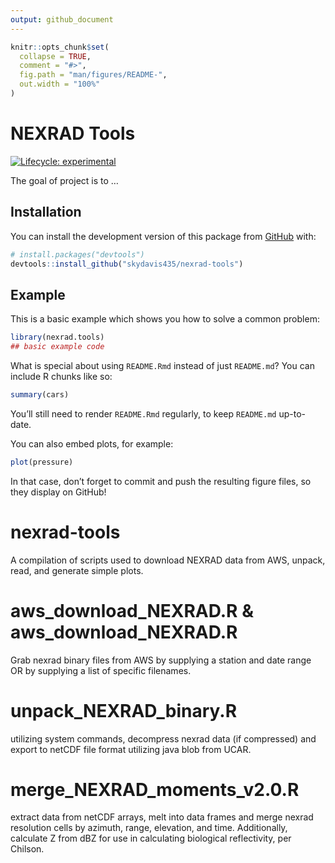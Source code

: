 ```yaml
---
output: github_document
---
```


<!-- README.md is generated from README.Rmd. Please edit that file -->

```r
knitr::opts_chunk$set(
  collapse = TRUE,
  comment = "#>",
  fig.path = "man/figures/README-",
  out.width = "100%"
)
```

# NEXRAD Tools

<!-- badges: start -->
[![Lifecycle: experimental](https://img.shields.io/badge/lifecycle-experimental-orange.svg)](https://www.tidyverse.org/lifecycle/#experimental)
<!-- badges: end -->

The goal of project is to ...

## Installation

You can install the development version of this package from [GitHub](https://github.com/) with:

``` r
# install.packages("devtools")
devtools::install_github("skydavis435/nexrad-tools")
```
## Example

This is a basic example which shows you how to solve a common problem:

```r
library(nexrad.tools)
## basic example code
```

What is special about using `README.Rmd` instead of just `README.md`? You can include R chunks like so:

```r
summary(cars)
```

You'll still need to render `README.Rmd` regularly, to keep `README.md` up-to-date.

You can also embed plots, for example:

```r
plot(pressure)
```

In that case, don't forget to commit and push the resulting figure files, so they display on GitHub!

# nexrad-tools
A compilation of scripts used to download NEXRAD data from AWS, unpack, read, and generate simple plots. 

# aws_download_NEXRAD.R & aws_download_NEXRAD.R
Grab nexrad binary files from AWS by supplying a station and date range OR by supplying a list of specific filenames. 

# unpack_NEXRAD_binary.R
utilizing system commands, decompress nexrad data (if compressed) and export to netCDF file format utilizing java blob from UCAR. 

# merge_NEXRAD_moments_v2.0.R
extract data from netCDF arrays, melt into data frames and merge nexrad resolution cells by azimuth, range, elevation, and time. Additionally, calculate Z from dBZ for use in calculating biological reflectivity, per Chilson. 

